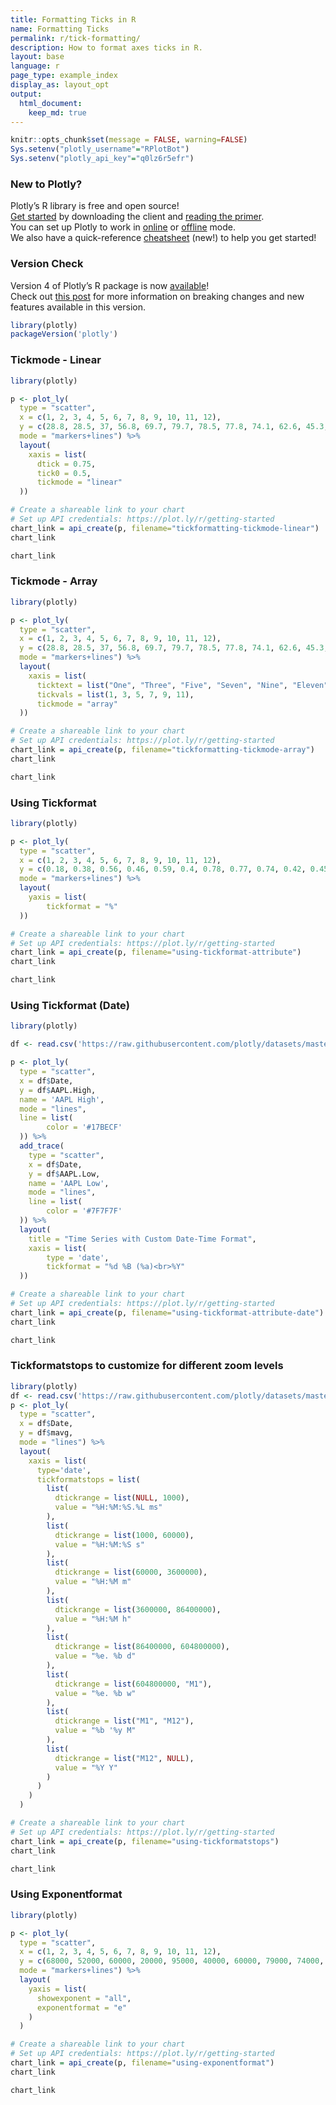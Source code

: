 ```yaml
---
title: Formatting Ticks in R
name: Formatting Ticks
permalink: r/tick-formatting/
description: How to format axes ticks in R.
layout: base
language: r
page_type: example_index
display_as: layout_opt
output:
  html_document:
    keep_md: true
---
```


```r
knitr::opts_chunk$set(message = FALSE, warning=FALSE)
Sys.setenv("plotly_username"="RPlotBot")
Sys.setenv("plotly_api_key"="q0lz6r5efr")
```
### New to Plotly?

Plotly's R library is free and open source!<br>
[Get started](https://plot.ly/r/getting-started/) by downloading the client and [reading the primer](https://plot.ly/r/getting-started/).<br>
You can set up Plotly to work in [online](https://plot.ly/r/getting-started/#hosting-graphs-in-your-online-plotly-account) or [offline](https://plot.ly/r/offline/) mode.<br>
We also have a quick-reference [cheatsheet](https://images.plot.ly/plotly-documentation/images/r_cheat_sheet.pdf) (new!) to help you get started!

### Version Check

Version 4 of Plotly's R package is now [available](https://plot.ly/r/getting-started/#installation)!<br>
Check out [this post](http://moderndata.plot.ly/upgrading-to-plotly-4-0-and-above/) for more information on breaking changes and new features available in this version.
```r
library(plotly)
packageVersion('plotly')
```

### Tickmode - Linear

```r
library(plotly)

p <- plot_ly(
  type = "scatter",
  x = c(1, 2, 3, 4, 5, 6, 7, 8, 9, 10, 11, 12), 
  y = c(28.8, 28.5, 37, 56.8, 69.7, 79.7, 78.5, 77.8, 74.1, 62.6, 45.3, 39.9), 
  mode = "markers+lines") %>%
  layout(
    xaxis = list(
      dtick = 0.75, 
      tick0 = 0.5, 
      tickmode = "linear"
  ))

# Create a shareable link to your chart
# Set up API credentials: https://plot.ly/r/getting-started
chart_link = api_create(p, filename="tickformatting-tickmode-linear")
chart_link
```

```r
chart_link
```

### Tickmode - Array

```r
library(plotly)

p <- plot_ly(
  type = "scatter",
  x = c(1, 2, 3, 4, 5, 6, 7, 8, 9, 10, 11, 12), 
  y = c(28.8, 28.5, 37, 56.8, 69.7, 79.7, 78.5, 77.8, 74.1, 62.6, 45.3, 39.9), 
  mode = "markers+lines") %>%
  layout(
    xaxis = list(
      ticktext = list("One", "Three", "Five", "Seven", "Nine", "Eleven"), 
      tickvals = list(1, 3, 5, 7, 9, 11),
      tickmode = "array"
  ))

# Create a shareable link to your chart
# Set up API credentials: https://plot.ly/r/getting-started
chart_link = api_create(p, filename="tickformatting-tickmode-array")
chart_link
```

```r
chart_link
```


### Using Tickformat

```r
library(plotly)

p <- plot_ly(
  type = "scatter",
  x = c(1, 2, 3, 4, 5, 6, 7, 8, 9, 10, 11, 12), 
  y = c(0.18, 0.38, 0.56, 0.46, 0.59, 0.4, 0.78, 0.77, 0.74, 0.42, 0.45, 0.39), 
  mode = "markers+lines") %>%
  layout(
    yaxis = list(
        tickformat = "%"
  ))

# Create a shareable link to your chart
# Set up API credentials: https://plot.ly/r/getting-started
chart_link = api_create(p, filename="using-tickformat-attribute")
chart_link
```


```r
chart_link
```

### Using Tickformat (Date)

```r
library(plotly)

df <- read.csv('https://raw.githubusercontent.com/plotly/datasets/master/finance-charts-apple.csv')

p <- plot_ly(
  type = "scatter",
  x = df$Date, 
  y = df$AAPL.High,
  name = 'AAPL High',
  mode = "lines",
  line = list(
        color = '#17BECF'
  )) %>%
  add_trace(
    type = "scatter",
    x = df$Date, 
    y = df$AAPL.Low,
    name = 'AAPL Low',
    mode = "lines",
    line = list(
        color = '#7F7F7F'
  )) %>%
  layout(
    title = "Time Series with Custom Date-Time Format",
    xaxis = list(
        type = 'date',
        tickformat = "%d %B (%a)<br>%Y"
  ))

# Create a shareable link to your chart
# Set up API credentials: https://plot.ly/r/getting-started
chart_link = api_create(p, filename="using-tickformat-attribute-date")
chart_link
```

```r
chart_link
```

### Tickformatstops to customize for different zoom levels

```r
library(plotly)
df <- read.csv('https://raw.githubusercontent.com/plotly/datasets/master/finance-charts-apple.csv')
p <- plot_ly(
  type = "scatter",
  x = df$Date, 
  y = df$mavg,
  mode = "lines") %>%
  layout(
    xaxis = list(
      type='date',
      tickformatstops = list(
        list(
          dtickrange = list(NULL, 1000), 
          value = "%H:%M:%S.%L ms"
        ), 
        list(
          dtickrange = list(1000, 60000), 
          value = "%H:%M:%S s"
        ), 
        list(
          dtickrange = list(60000, 3600000), 
          value = "%H:%M m"
        ), 
        list(
          dtickrange = list(3600000, 86400000), 
          value = "%H:%M h"
        ), 
        list(
          dtickrange = list(86400000, 604800000), 
          value = "%e. %b d"
        ), 
        list(
          dtickrange = list(604800000, "M1"), 
          value = "%e. %b w"
        ), 
        list(
          dtickrange = list("M1", "M12"), 
          value = "%b '%y M"
        ), 
        list(
          dtickrange = list("M12", NULL), 
          value = "%Y Y"
        )
      )
    )
  )

# Create a shareable link to your chart
# Set up API credentials: https://plot.ly/r/getting-started
chart_link = api_create(p, filename="using-tickformatstops")
chart_link
```

```r
chart_link
```

### Using Exponentformat

```r
library(plotly)

p <- plot_ly(
  type = "scatter",
  x = c(1, 2, 3, 4, 5, 6, 7, 8, 9, 10, 11, 12), 
  y = c(68000, 52000, 60000, 20000, 95000, 40000, 60000, 79000, 74000, 42000, 20000, 90000),
  mode = "markers+lines") %>%
  layout(
    yaxis = list(
      showexponent = "all",
      exponentformat = "e"
    )
  )

# Create a shareable link to your chart
# Set up API credentials: https://plot.ly/r/getting-started
chart_link = api_create(p, filename="using-exponentformat")
chart_link
```

```r
chart_link
```